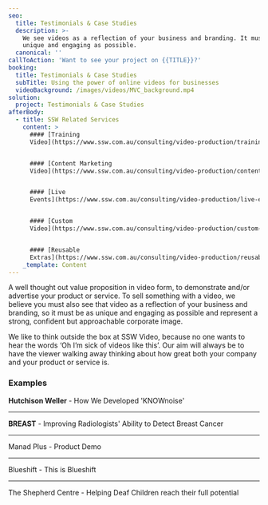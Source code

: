 ```yaml
---
seo:
  title: Testimonials & Case Studies
  description: >-
    We see videos as a reflection of your business and branding. It must be as
    unique and engaging as possible. 
  canonical: ''
callToAction: 'Want to see your project on {{TITLE}}?'
booking:
  title: Testimonials & Case Studies
  subTitle: Using the power of online videos for businesses
  videoBackground: /images/videos/MVC_background.mp4
solution:
  project: Testimonials & Case Studies
afterBody:
  - title: SSW Related Services
    content: >
      #### [Training
      Video](https://www.ssw.com.au/consulting/video-production/training-videos)


      #### [Content Marketing
      Video](https://www.ssw.com.au/consulting/video-production/content-marketing-videos)


      #### [Live
      Events](https://www.ssw.com.au/consulting/video-production/live-events)


      #### [Custom
      Video](https://www.ssw.com.au/consulting/video-production/custom-videos)


      #### [Reusable
      Extras](https://www.ssw.com.au/consulting/video-production/reusable-extras)
    _template: Content
---
```


A well thought out value proposition in video form, to demonstrate and/or advertise your product or service. To sell something with a video, we believe you must also see that video as a reflection of your business and branding, so it must be as unique and engaging as possible and represent a strong, confident but approachable corporate image.

We like to think outside the box at SSW Video, because no one wants to hear the words ‘Oh I’m sick of videos like this’. Our aim will always be to have the viewer walking away thinking about how great both your company and your product or service is.

### Examples

**Hutchison Weller** - How We Developed 'KNOWnoise'

<VideoEmbed url="https://www.youtube.com/watch?v=wiFadV5SOPc" removeMargin={false} />

***

**BREAST** - Improving Radiologists' Ability to Detect Breast Cancer

<VideoEmbed url="https://www.youtube.com/watch?v=rf7zzTMeTf4" />

***

Manad Plus - Product Demo

<VideoEmbed url="https://www.youtube.com/watch?v=wA0igxdzJeE" />

***

Blueshift - This is Blueshift

<VideoEmbed url="https://www.youtube.com/watch?v=i5dxD3XDBcI" />

***

The Shepherd Centre - Helping Deaf Children reach their full potential

<VideoEmbed url="https://www.youtube.com/watch?v=g4_MnAZJpxg" />
